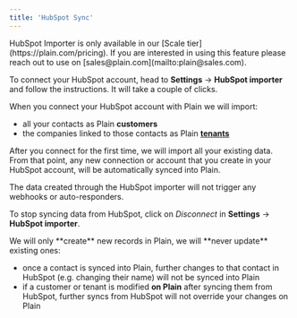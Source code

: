```yaml
---
title: 'HubSpot Sync'
---
```


<Warning>
  HubSpot Importer is only available in our [Scale tier](https://plain.com/pricing). If you are
  interested in using this feature please reach out to use on
  [sales@plain.com](mailto:plain@sales.com).
</Warning>

To connect your HubSpot account, head to **Settings** → **HubSpot importer** and follow the instructions. It will take a couple of clicks.

When you connect your HubSpot account with Plain we will import:

- all your contacts as Plain **customers**
- the companies linked to those contacts as Plain [**tenants**](/tenant-support)

After you connect for the first time, we will import all your existing data. From that point, any new connection or account that you create in your HubSpot account, will be automatically synced into Plain.

<Info>
  The data created through the HubSpot importer will not trigger any webhooks or auto-responders.
</Info>

To stop syncing data from HubSpot, click on _Disconnect_ in **Settings** → **HubSpot importer**.

<Note>
We will only **create** new records in Plain, we will **never update** existing ones:

- once a contact is synced into Plain, further changes to that contact in HubSpot (e.g. changing their name) will not be synced into Plain
- if a customer or tenant is modified **on Plain** after syncing them from HubSpot, further syncs from HubSpot will not override your changes on Plain

</Note>
